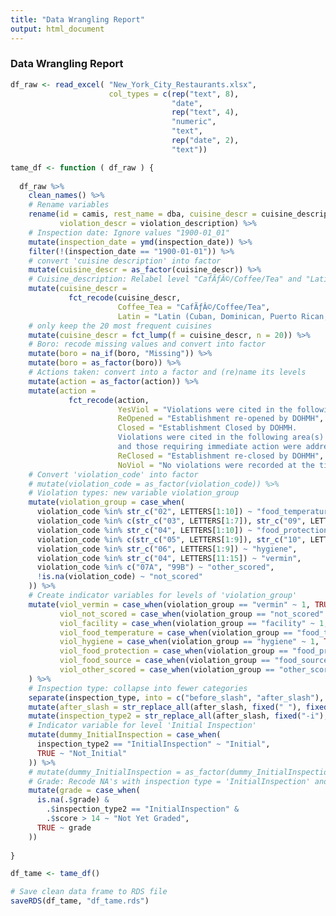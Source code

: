 ```yaml
---
title: "Data Wrangling Report"
output: html_document
---
```


### Data Wrangling Report

```r
df_raw <- read_excel( "New_York_City_Restaurants.xlsx", 
                      col_types = c(rep("text", 8), 
                                    "date", 
                                    rep("text", 4), 
                                    "numeric",
                                    "text",
                                    rep("date", 2),
                                    "text"))
```


```r
tame_df <- function ( df_raw ) {
  
  df_raw %>% 
    clean_names() %>% 
    # Rename variables
    rename(id = camis, rest_name = dba, cuisine_descr = cuisine_description,
           violation_descr = violation_description) %>% 
    # Inspection date: Ignore values "1900-01_01"
    mutate(inspection_date = ymd(inspection_date)) %>% 
    filter(!(inspection_date == "1900-01-01")) %>%
    # convert 'cuisine description' into factor
    mutate(cuisine_descr = as_factor(cuisine_descr)) %>% 
    # Cuisine_description: Relabel level "CafÃƒÂ©/Coffee/Tea" and "Latin (...
    mutate(cuisine_descr = 
             fct_recode(cuisine_descr, 
                        Coffee_Tea = "CafÃƒÂ©/Coffee/Tea",
                        Latin = "Latin (Cuban, Dominican, Puerto Rican, South & Central American)")) %>% 
    # only keep the 20 most frequent cuisines    
    mutate(cuisine_descr = fct_lump(f = cuisine_descr, n = 20)) %>% 
    # Boro: recode missing values and convert into factor
    mutate(boro = na_if(boro, "Missing")) %>% 
    mutate(boro = as_factor(boro)) %>% 
    # Actions taken: convert into a factor and (re)name its levels
    mutate(action = as_factor(action)) %>% 
    mutate(action = 
             fct_recode(action, 
                        YesViol = "Violations were cited in the following area(s).",
                        ReOpened = "Establishment re-opened by DOHMH",
                        Closed = "Establishment Closed by DOHMH.
                        Violations were cited in the following area(s)
                        and those requiring immediate action were addressed.",
                        ReClosed = "Establishment re-closed by DOHMH",
                        NoViol = "No violations were recorded at the time of this inspection.")) %>% 
    # Convert 'violation_code' into factor
    # mutate(violation_code = as_factor(violation_code)) %>% 
    # Violation types: new variable violation_group
    mutate(violation_group = case_when(
      violation_code %in% str_c("02", LETTERS[1:10]) ~ "food_temperature",
      violation_code %in% c(str_c("03", LETTERS[1:7]), str_c("09", LETTERS[1:3])) ~ "food_source",
      violation_code %in% str_c("04", LETTERS[1:10]) ~ "food_protection",
      violation_code %in% c(str_c("05", LETTERS[1:9]), str_c("10", LETTERS[1:10])) ~ "facility",
      violation_code %in% str_c("06", LETTERS[1:9]) ~ "hygiene",
      violation_code %in% str_c("04", LETTERS[11:15]) ~ "vermin",
      violation_code %in% c("07A", "99B") ~ "other_scored",
      !is.na(violation_code) ~ "not_scored"
    )) %>% 
    # Create indicator variables for levels of 'violation_group'
    mutate(viol_vermin = case_when(violation_group == "vermin" ~ 1, TRUE ~ 0),
           viol_not_scored = case_when(violation_group == "not_scored" ~ 1, TRUE ~ 0),
           viol_facility = case_when(violation_group == "facility" ~ 1, TRUE ~ 0),
           viol_food_temperature = case_when(violation_group == "food_temperature" ~ 1, TRUE ~ 0),
           viol_hygiene = case_when(violation_group == "hygiene" ~ 1, TRUE ~ 0),
           viol_food_protection = case_when(violation_group == "food_protection" ~ 1, TRUE ~ 0),
           viol_food_source = case_when(violation_group == "food_source" ~ 1, TRUE ~ 0),
           viol_other_scored = case_when(violation_group == "other_scored"  ~ 1, TRUE ~ 0)
    ) %>% 
    # Inspection type: collapse into fewer categories
    separate(inspection_type, into = c("before_slash", "after_slash"), sep = " / ") %>% 
    mutate(after_slash = str_replace_all(after_slash, fixed(" "), fixed(""))) %>% 
    mutate(inspection_type2 = str_replace_all(after_slash, fixed("-i"), fixed("I"))) %>% 
    # Indicator variable for level 'Initial Inspection'
    mutate(dummy_InitialInspection = case_when(
      inspection_type2 == "InitialInspection" ~ "Initial",
      TRUE ~ "Not_Initial"
    )) %>%
    # mutate(dummy_InitialInspection = as_factor(dummy_InitialInspection)) %>% 
    # Grade: Recode NA's with inspection type = 'InitialInspection' and 'score' > 14 to "Not Yet Graded"
    mutate(grade = case_when(
      is.na(.$grade) &
        .$inspection_type2 == "InitialInspection" &
        .$score > 14 ~ "Not Yet Graded",
      TRUE ~ grade
    )) 
  
}
```

```r
df_tame <- tame_df()
```

```r
# Save clean data frame to RDS file
saveRDS(df_tame, "df_tame.rds")
```




  
  


  
  
  
  
  
  

